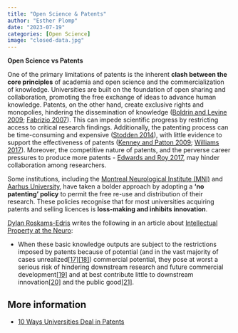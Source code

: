 ```yaml
---
title: "Open Science & Patents"
author: "Esther Plomp"
date: "2023-07-19"
categories: [Open Science]
image: "closed-data.jpg"
---
```


**Open Science vs Patents**

One of the primary limitations of patents is the inherent **clash between the core principles** of academia and open science and the commercialization of knowledge. Universities are built on the foundation of open sharing and collaboration, promoting the free exchange of ideas to advance human knowledge. Patents, on the other hand, create exclusive rights and monopolies, hindering the dissemination of knowledge ([Boldrin and Levine 2009](https://doi.org/10.2202/1555-5879.1438); [Fabrizio 2007](https://doi.org/10.1093/icc/dtm016)). This can impede scientific progress by restricting access to critical research findings. Additionally, the patenting process can be time-consuming and expensive ([Stodden 2014](http://link.springer.com/10.1007/978-3-319-00026-8_15)), with little evidence to support the effectiveness of patents ([Kenney and Patton 2009](dx.doi.org/10.1016/j.respol.2009.07.007); [Williams 2017](https://doi.org/10.1146/annurev-economics-110216-100959)). Moreover, the competitive nature of patents, and the perverse career pressures to produce more patents - [Edwards and Roy 2017](https://doi.org/10.1089/ees.2016.0223), may hinder collaboration among researchers.

Some institutions, including the [Montreal Neurological Institute (MNI)](https://dx.doi.org/10.1126/science.aae0265) and [Aarhus University](https://nat.au.dk/en/collaboration/research-and-innovation-collaboration/open-science/), have taken a bolder approach by adopting a **'no patenting' policy** to permit the free re-use and distribution of their research. These policies recognise that for most universities acquiring patents and selling licences is **loss-making and inhibits innovation**.

[Dylan Roskams-Edris](https://scicomm.xyz/@dylanwre) writes the following in an article about [Intellectual Property at the Neuro](https://www.qeios.com/read/OMUWEL):

-   When these basic knowledge outputs are subject to the restrictions imposed by patents because of potential (and in the vast majority of cases unrealized[\[17\]](https://doi.org/10.1080/10438590701709025)[​\[18\]​](https://www.cigionline.org/articles/should-universities-get-out-patent-business/)) commercial potential, they pose at worst a serious risk of hindering downstream research and future commercial development[\[19\]](https://doi.org/10.1086/669706)​ and at best contribute little to downstream innovation[\[20\]​](https://doi.org/10.1257/aer.20151398) and the public good[\[21\]](https://papers.ssrn.com/sol3/papers.cfm?abstract_id=3443692)​.

## More information

-   [10 Ways Universities Deal in Patents](https://researchenterprise.org/)
